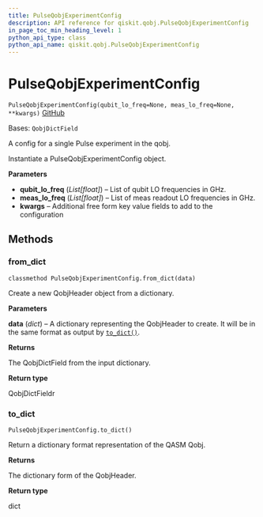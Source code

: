 ```yaml
---
title: PulseQobjExperimentConfig
description: API reference for qiskit.qobj.PulseQobjExperimentConfig
in_page_toc_min_heading_level: 1
python_api_type: class
python_api_name: qiskit.qobj.PulseQobjExperimentConfig
---
```


# PulseQobjExperimentConfig

<span id="qiskit.qobj.PulseQobjExperimentConfig" />

`PulseQobjExperimentConfig(qubit_lo_freq=None, meas_lo_freq=None, **kwargs)` [GitHub](https://github.com/qiskit/qiskit/tree/stable/0.24/qiskit/qobj/pulse_qobj.py "view source code")

Bases: `QobjDictField`

A config for a single Pulse experiment in the qobj.

Instantiate a PulseQobjExperimentConfig object.

**Parameters**

*   **qubit\_lo\_freq** (*List\[float]*) – List of qubit LO frequencies in GHz.
*   **meas\_lo\_freq** (*List\[float]*) – List of meas readout LO frequencies in GHz.
*   **kwargs** – Additional free form key value fields to add to the configuration

## Methods

<span id="qiskit-qobj-pulseqobjexperimentconfig-from-dict" />

### from\_dict

<span id="qiskit.qobj.PulseQobjExperimentConfig.from_dict" />

`classmethod PulseQobjExperimentConfig.from_dict(data)`

Create a new QobjHeader object from a dictionary.

**Parameters**

**data** (*dict*) – A dictionary representing the QobjHeader to create. It will be in the same format as output by [`to_dict()`](qiskit.qobj.PulseQobjExperimentConfig#to_dict "qiskit.qobj.PulseQobjExperimentConfig.to_dict").

**Returns**

The QobjDictField from the input dictionary.

**Return type**

QobjDictFieldr

<span id="qiskit-qobj-pulseqobjexperimentconfig-to-dict" />

### to\_dict

<span id="qiskit.qobj.PulseQobjExperimentConfig.to_dict" />

`PulseQobjExperimentConfig.to_dict()`

Return a dictionary format representation of the QASM Qobj.

**Returns**

The dictionary form of the QobjHeader.

**Return type**

dict

